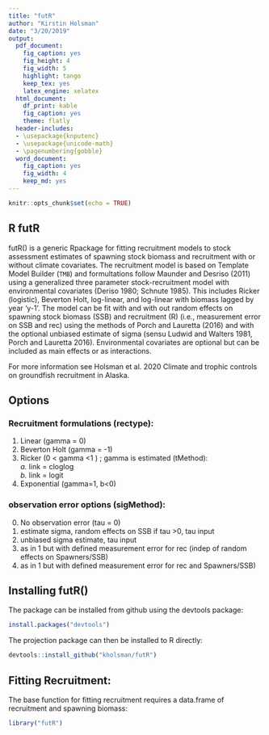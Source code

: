 ```yaml
---
title: "futR"
author: "Kirstin Holsman"
date: "3/20/2019"
output:
  pdf_document:
    fig_caption: yes
    fig_height: 4
    fig_width: 5
    highlight: tango
    keep_tex: yes
    latex_engine: xelatex
  html_document:
    df_print: kable
    fig_caption: yes
    theme: flatly
  header-includes:
  - \usepackage{knputenc}
  - \usepackage{unicode-math}
  - \pagenumbering{gobble}
  word_document:
    fig_caption: yes
    fig_width: 4
    keep_md: yes
---
```




```r
knitr::opts_chunk$set(echo = TRUE)
```

## R futR

futR() is a generic Rpackage for fitting recruitment models to stock assessment estimates of spawning stock biomass and recruitment with or without climate covariates. The recruitment model is based on Template Model Builder (`TMB`) and formultations follow Maunder and Desriso (2011) using a generalized three parameter stock-recruitment model with environmental covariates (Deriso 1980; Schnute 1985). This includes Ricker (logistic), Beverton Holt, log-linear, and log-linear with biomass lagged by year 'y-1'. The model can be fit with and with out random effects on spawning stock biomass (SSB) and recruitment (R) (i.e., measurement error on SSB and rec) using the methods of  Porch and Lauretta (2016) and with the optional unbiased estimate of sigma (sensu Ludwid and Walters 1981, Porch and Lauretta 2016). Environmental covariates are optional but can be included as main effects or as interactions.

For more information see Holsman et al. 2020 Climate and trophic controls on groundfish recruitment in Alaska.

## Options

### Recruitment formulations (rectype):  
1. Linear (gamma = 0)
2. Beverton Holt (gamma = -1)
3. Ricker (0 < gamma <1 ) ; gamma is estimated (tMethod):  
  *a. *link = cloglog  
  *b. *link = logit
4. Exponential (gamma=1, b<0)

### observation error options (sigMethod):  
0. No observation error (tau = 0)
1. estimate sigma, random effects on SSB if tau >0, tau input
2. unbiased sigma estimate, tau input
3. as in 1 but with defined measurement error for rec (indep of random effects on Spawners/SSB)
4. as in 1 but with  defined measurement error for rec and Spawners/SSB)

## Installing futR()

The package can be installed from github using the devtools package:

```r
install.packages("devtools")
```

The projection package can then be installed to R directly:

```r
devtools::install_github("kholsman/futR")
```

## Fitting Recruitment:

The base function for fitting recruitment requires a data.frame of recruitment and spawning biomass:


```r

library("futR")


```











